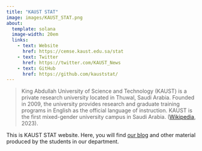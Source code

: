 ```yaml
---
title: "KAUST STAT"
image: images/KAUST_STAT.png
about: 
  template: solana
  image-width: 20em
  links:
    - text: Website
      href: https://cemse.kaust.edu.sa/stat
    - text: Twitter
      href: https://twitter.com/KAUST_News
    - text: GitHub
      href: https://github.com/kauststat/
---
```



> King Abdullah University of Science and Technology (KAUST) is a private research university located in Thuwal, Saudi Arabia. Founded in 2009, the university provides research and graduate training programs in English as the official language of instruction. KAUST is the first mixed-gender university campus in Saudi Arabia. ([Wikipedia](https://en.wikipedia.org/wiki/King_Abdullah_University_of_Science_and_Technology), 2023).


This is KAUST STAT website. Here, you will find [our blog](./posts.html) and other material produced by the students in our department. 

